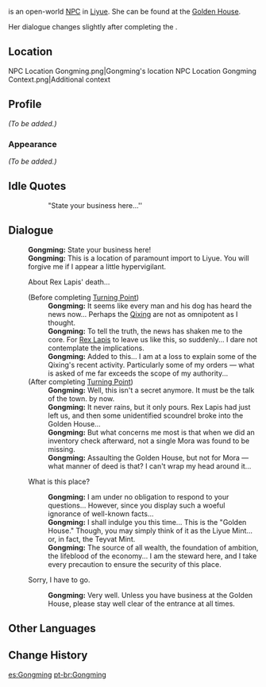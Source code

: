 {{Meta
<!-- REMOVE THIS TEMPLATE AFTER ADDING MISSING INFO -->
|missing_NPC_profile  = yes
}}
{{Character Infobox
|image            = NPC Gongming.png
|region           = Liyue
|location         = Liyue
|title            = Steward, Golden House
|affiliation      = Golden House
|type             = Open-World NPC
}}
{{Lang|'''Gongming'''|zh=公明|zh_rm=Gōngmíng}} is an open-world [[NPC]] in [[Liyue]]. She can be found at the [[Golden House]].

Her dialogue changes slightly after completing the {{Quest|Turning Point}}.

==Location==
<gallery>
NPC Location Gongming.png|Gongming's location
NPC Location Gongming Context.png|Additional context
</gallery>

==Profile==
<!--detailed story/lore information goes here-->
''(To be added.)''

===Appearance===
''(To be added.)''

==Idle Quotes==
{{Dialogue Start}}
:: {{A|VO Gongming 01.ogg}} "State your business here...''
{{Dialogue End}}

==Dialogue==
{{Dialogue Start}}
:'''Gongming:''' State your business here!
:'''Gongming:''' This is a location of paramount import to Liyue. You will forgive me if I appear a little hypervigilant.
:{{DIcon}} About Rex Lapis' death...
:;(Before completing [[Turning Point]])
::'''Gongming:''' It seems like every man and his dog has heard the news now... Perhaps the [[Qixing]] are not as omnipotent as I thought.
::'''Gongming:''' To tell the truth, the news has shaken me to the core. For [[Rex Lapis]] to leave us like this, so suddenly... I dare not contemplate the implications.
::'''Gongming:''' Added to this... I am at a loss to explain some of the Qixing's recent activity. Particularly some of my orders &mdash; what is asked of me far exceeds the scope of my authority...
:;(After completing [[Turning Point]])
::'''Gongming:''' Well, this isn't a secret anymore. It must be the talk of the town. by now.
::'''Gongming:''' It never rains, but it only pours. Rex Lapis had just left us, and then some unidentified scoundrel broke into the Golden House...
::'''Gongming:''' But what concerns me most is that when we did an inventory check afterward, not a single Mora was found to be missing.
::'''Gongming:''' Assaulting the Golden House, but not for Mora &mdash; what manner of deed is that? I can't wrap my head around it...
:{{DIcon}} What is this place?
::'''Gongming:''' I am under no obligation to respond to your questions... However, since you display such a woeful ignorance of well-known facts...
::'''Gongming:''' I shall indulge you this time... This is the "Golden House." Though, you may simply think of it as the Liyue Mint... or, in fact, the Teyvat Mint.
::'''Gongming:''' The source of all wealth, the foundation of ambition, the lifeblood of the economy... I am the steward here, and I take every precaution to ensure the security of this place.
:{{DIcon}} Sorry, I have to go.
::'''Gongming:''' Very well. Unless you have business at the Golden House, please stay well clear of the entrance at all times.
{{Dialogue End}}

==Other Languages==
{{Other Languages
|default_hidden = 1
|en      = Gongming
|zhs     = 公明
|zhs_rm  = Gōngmíng
|zht     = 公明
|zht_rm  = Gōngmíng
|ja      = 公明
|ja_rm   = Koumei{{Assumed}}
|ko      = 공명
|es      = Gongming
|fr      = Gongming
|ru      = Гун Мин
|th      = Gongming
|vi      = Gongming
|de      = Gongming
|id      = Gongming
|pt      = Gongming
|tr      = Gongming
|it      = Gongming
}}

==Change History==
{{Change History|1.1}}

[[es:Gongming]]
[[pt-br:Gongming]]